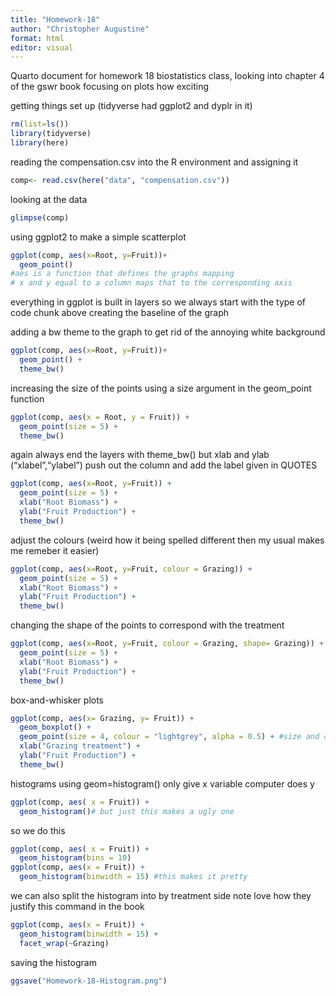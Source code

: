 ```yaml
---
title: "Homework-18"
author: "Christopher Augustine"
format: html
editor: visual
---
```


Quarto document for homework 18 biostatistics class, looking into chapter 4 of the gswr book focusing on plots how exciting

getting things set up (tidyverse had ggplot2 and dyplr in it)

```r
rm(list=ls()) 
library(tidyverse)
library(here) 
```

reading the compensation.csv into the R environment and assigning it

```r
comp<- read.csv(here("data", "compensation.csv"))
```

looking at the data

```r
glimpse(comp)
```

using ggplot2 to make a simple scatterplot

```r
ggplot(comp, aes(x=Root, y=Fruit))+
  geom_point()
#aes is a function that defines the graphs mapping
# x and y equal to a column maps that to the corresponding axis 
```

everything in ggplot is built in layers so we always start with the type of code chunk above creating the baseline of the graph

adding a bw theme to the graph to get rid of the annoying white background

```r
ggplot(comp, aes(x=Root, y=Fruit))+
  geom_point() +
  theme_bw() 
```

increasing the size of the points using a size argument in the geom_point function

```r
ggplot(comp, aes(x = Root, y = Fruit)) +
  geom_point(size = 5) +
  theme_bw() 
```

again always end the layers with theme_bw() but xlab and ylab ("xlabel","ylabel") push out the column and add the label given in QUOTES

```r
ggplot(comp, aes(x=Root, y=Fruit)) +
  geom_point(size = 5) +
  xlab("Root Biomass") + 
  ylab("Fruit Production") + 
  theme_bw() 
```

adjust the colours (weird how it being spelled different then my usual makes me remeber it easier)

```r
ggplot(comp, aes(x=Root, y=Fruit, colour = Grazing)) +
  geom_point(size = 5) +
  xlab("Root Biomass") + 
  ylab("Fruit Production") + 
  theme_bw() 
```

changing the shape of the points to correspond with the treatment

```r
ggplot(comp, aes(x=Root, y=Fruit, colour = Grazing, shape= Grazing)) +
  geom_point(size = 5) +
  xlab("Root Biomass") + 
  ylab("Fruit Production") + 
  theme_bw() 
```

box-and-whisker plots

```r
ggplot(comp, aes(x= Grazing, y= Fruit)) +
  geom_boxplot() +
  geom_point(size = 4, colour = "lightgrey", alpha = 0.5) + #size and colour we went over but alpha is transparency and that is equal to a number)  
  xlab("Grazing treatment") + 
  ylab("Fruit Production") + 
  theme_bw() 
```

histograms using geom=histogram() only give x variable computer does y

```r
ggplot(comp, aes( x = Fruit)) +
  geom_histogram()# but just this makes a ugly one 
```

so we do this

```r
ggplot(comp, aes( x = Fruit)) +
  geom_histogram(bins = 10) 
ggplot(comp, aes(x = Fruit)) + 
  geom_histogram(binwidth = 15) #this makes it pretty
```

we can also split the histogram into by treatment side note love how they justify this command in the book

```r
ggplot(comp, aes(x = Fruit)) +
  geom_histogram(binwidth = 15) + 
  facet_wrap(~Grazing)
```

saving the histogram

```r
ggsave("Homework-18-Histogram.png")
```
